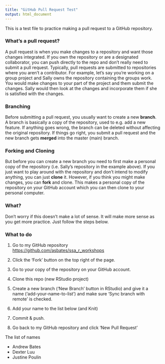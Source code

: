 ```yaml
---
title: "GitHub Pull Request Test"
output: html_document
---
```


This is a test file to practice making a pull request to a GitHub repository.

### What's a pull request?

A pull request is when you make changes to a repository and want those changes integrated.
If you own the repository or are a designated collaborator, you can push directly to the repo and don't really need to submit a pull request.
Typically, pull requests are submitted to repositories where you aren't a contributor.
For example, let's say you're working on a group project and Sally owns the repository containing the groups work.
You would make changes to your part of the project and them submit the changes. Sally would then look at the changes and incorporate them if she is satisfied with the changes.


### Branching

Before submitting a pull request, you usually want to create a new **branch**. A branch is basically a copy of the repository, used to e.g. add a new feature. If anything goes wrong, the branch can be deleted without affecting the original repository. If things go right, you submit a pull request and the new branch gets **merged** into the master (main) branch.


### Forking and Cloning

But before you can create a new branch you need to first make a personal copy of the repository (i.e. Sally's repository in the example above). If you just want to play around with the repository and don't intend to modify anything, you can just **clone** it. However, if you think you might make changes, you can **fork** and clone. This makes a personal copy of the repository on your GitHub account which you can then clone to your personal computer.


### What?

Don't worry if this doesn't make a lot of sense. It will make more sense as you get more practice. Just follow the steps below.

### What to do

1. Go to my GitHub repository [https://github.com/asbates/ssa_r_workshops](https://github.com/asbates/ssa_r_workshops)

2. Click the 'Fork' button on the top right of the page.

3. Go to your copy of the repository on your GitHub account.

4. Clone this repo (new RStudio project)

5. Create a new branch ('New Branch' button in RStudio) and give it a name ('add-your-name-to-list') and make sure 'Sync branch with remote' is checked.

6. Add your name to the list below (and Knit)

7. Commit & push.

8. Go back to my GitHub repository and click 'New Pull Request'


The list of names

- Andrew Bates
- Dexter Luu
- Justine Poulin




